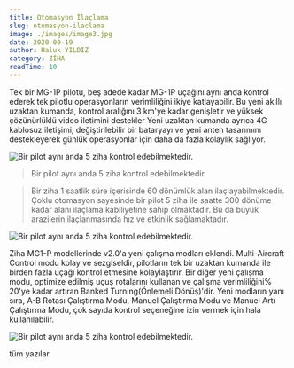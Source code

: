 ```yaml
---
title: Otomasyon İlaçlama
slug: otomasyon-ilaclama
image: ./images/image3.jpg
date: 2020-09-19
author: Haluk YILDIZ
category: ZİHA
readTime: 10
---
```



Tek bir MG-1P pilotu, beş adede kadar MG-1P uçağını aynı anda kontrol ederek tek pilotlu operasyonların verimliliğini ikiye katlayabilir. Bu yeni akıllı uzaktan kumanda, kontrol aralığını 3 km'ye kadar genişletir ve yüksek çözünürlüklü video iletimini destekler Yeni uzaktan kumanda ayrıca 4G kablosuz iletişimi, değiştirilebilir bir bataryayı ve yeni anten tasarımını destekleyerek günlük operasyonlar için daha da fazla kolaylık sağlıyor.

![Bir pilot aynı anda 5 ziha kontrol edebilmektedir.](./images/image4.png)

<blockquote>Bir pilot aynı anda 5 ziha kontrol edebilmektedir.</blockquote>

<blockquote display="info">
  Bir ziha 1 saatlik süre içerisinde 60 dönümlük alan ilaçlayabilmektedir. Çoklu
  otomasyon sayesinde bir pilot 5 ziha ile saatte 300 dönüme kadar alanı
  ilaçlama kabiliyetine sahip olmaktadır. Bu da büyük arazilerin ilaçlanmasında
  hız ve etkinlik sağlamaktadır.
</blockquote>

![Bir pilot aynı anda 5 ziha kontrol edebilmektedir.](./images/image1.jpeg)

Ziha MG1-P modellerinde v2.0'a yeni çalışma modları eklendi. Multi-Aircraft
Control modu kolay ve sezgiseldir, pilotların tek bir uzaktan kumanda ile
birden fazla uçağı kontrol etmesine kolaylaştırır. Bir diğer yeni çalışma
modu, optimize edilmiş uçuş rotalarını kullanan ve çalışma verimliliğini%
20'ye kadar artıran Banked Turning(Önlemeli Dönüş)'dir. Yeni modların yanı
sıra, A-B Rotası Çalıştırma Modu, Manuel Çalıştırma Modu ve Manuel Artı
Çalıştırma Modu, çok sayıda kontrol seçeneğine izin vermek için hala
kullanılabilir.

![Bir pilot aynı anda 5 ziha kontrol edebilmektedir.](./images/image2.jpg)

<Link to="/posts" className="btn center-btn">
  tüm yazılar
</Link>
